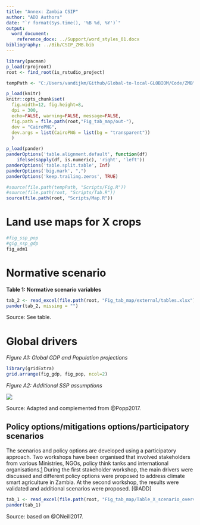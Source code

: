 ```yaml
---
title: "Annex: Zambia CSIP"
author: "ADD Authors"
date: "`r format(Sys.time(), '%B %d, %Y')`"
output: 
  word_document:
    reference_docx: ../Support/word_styles_01.docx
bibliography: ../Bib/CSIP_ZMB.bib
---
```


```r
library(pacman)
p_load(rprojroot)
root <- find_root(is_rstudio_project)

tempPath <- "C:/Users/vandijkm/Github/Global-to-local-GLOBIOM/Code/ZMB"

p_load(knitr)
knitr::opts_chunk$set(
  fig.width=12, fig.height=8,
  dpi = 300,
  echo=FALSE, warning=FALSE, message=FALSE,
  fig.path = file.path(root,"Fig_tab_map/out-"),
  dev = "CairoPNG",
  dev.args = list(CairoPNG = list(bg = "transparent"))
  )

p_load(pander)
panderOptions('table.alignment.default', function(df)
    ifelse(sapply(df, is.numeric), 'right', 'left'))
panderOptions('table.split.table', Inf)
panderOptions('big.mark', ",")
panderOptions('keep.trailing.zeros', TRUE)

#source(file.path(tempPath, "Scripts/Fig.R"))
#source(file.path(root, "Scripts/Tab.R"))
source(file.path(root, "Scripts/Map.R"))
```


# Land use maps for X crops


```r
#fig_ssp_pop
#gig_ssp_gdp
fig_adm1
```


# Normative scenario


__Table 1: Normative scenario variables__
```r
tab_2 <- read_excel(file.path(root, "Fig_tab_map/external/tables.xlsx"), sheet = "table_2")
pander(tab_2, missing = "")
```
Source: See table.


# Global drivers

_Figure A1: Global GDP and Population projections_

```r
library(gridExtra)
grid.arrange(fig_gdp, fig_pop, ncol=2)
```

_Figure A2: Additional SSP assumptions_

![](C:\Users\vandijkm\Github\CSIP_ZMB\Fig_tab_map\external\GLOBIOM_ssp_implentation.png)

Source: Adapted and complemented from @Popp2017. 




## Policy options/mitigations options/participatory scenarios
The scenarios and policy options are developed using a participatory approach. Two workshops have been organised that involved stakeholders from various Ministries, NGOs, policy think tanks and international organisations.[1] During the first stakeholder workshop, the main drivers were discussed and different policy options were proposed to address climate smart agriculture in Zambia. At the second workshop, the results were validated and additional scenarios were proposed. [@ADD]

[1]: Stakeholder workshops took plat at X October, 2017 and 15 December, 2017 in Lusaka, Zambia.


```r
tab_1 <- read_excel(file.path(root, "Fig_tab_map/Table_X_scenario_overview.xlsx"))
pander(tab_1)
```
Source: based on @ONeill2017.


